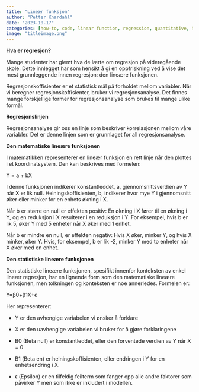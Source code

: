 ```yaml
---
title: "Lineær funksjon"
author: "Petter Knardahl"
date: "2023-10-17"
categories: [how-to, code, linear function, regression, quantitative, Norwegian]
image: "titleimage.png"
---
```


**Hva er regresjon?**

Mange studenter har glemt hva de lærte om regresjon på videregående skole. Dette innlegget har som hensikt å gi en oppfriskning ved å vise det mest grunnleggende innen regresjon: den lineære funksjonen.

Regresjonskoffisienter er et statistisk mål på forholdet mellom variabler. Når vi beregner regresjonskoffisienter, bruker vi regresjonsanalyse. Det finnes mange forskjellige former for regresjonsanalyse som brukes til mange ulike formål.

**Regresjonslinjen**

Regresjonsanalyse gir oss en linje som beskriver korrelasjonen mellom våre variabler. Det er denne linjen som er grunnlaget for all regresjonsanalyse.

**Den matematiske lineære funksjonen**

I matematikken representerer en lineær funksjon en rett linje når den plottes i et koordinatsystem. Den kan beskrives med formelen: 

Y = a + bX

I denne funksjonen indikerer konstantleddet, a, gjennomsnittsverdien av Y når X er lik null. Helningskoffisienten, b, indikerer hvor mye Y i gjennomsnitt øker eller minker for en enhets økning i X.

Når b er større en null er effekten positiv: En økning i X fører til en økning i Y, og en reduksjon i X resulterer i en reduksjon i Y. For eksempel, hvis b er lik 5, øker Y med 5 enheter når X øker med 1 enhet.

Når b er mindre en null, er effekten negativ: Hvis X øker, minker Y, og hvis X minker, øker Y. Hvis, for eksempel, b er lik -2, minker Y med to enheter når X øker med en enhet.

**Den statistiske lineære funksjonen**

Den statistiske lineære funksjonen, spesifikt innenfor konteksten av enkel lineær regresjon, har en lignende form som den matematiske lineære funksjonen, men tolkningen og konteksten er noe annerledes. Formelen er:

Y=β0+β1X+ϵ

Her representerer:

-   Y er den avhengige variabelen vi ønsker å forklare

-   X er den uavhengige variabelen vi bruker for å gjøre forklaringene

-   B0 (Beta null) er konstantleddet, eller den forventede verdien av Y når X = 0

-   Β1 (Beta en) er helningskoffisienten, eller endringen i Y for en enhetsendring i X.

-   ϵ (Epsilon) er en tilfeldig feilterm som fanger opp alle andre faktorer som påvirker Y men som ikke er inkludert i modellen.
